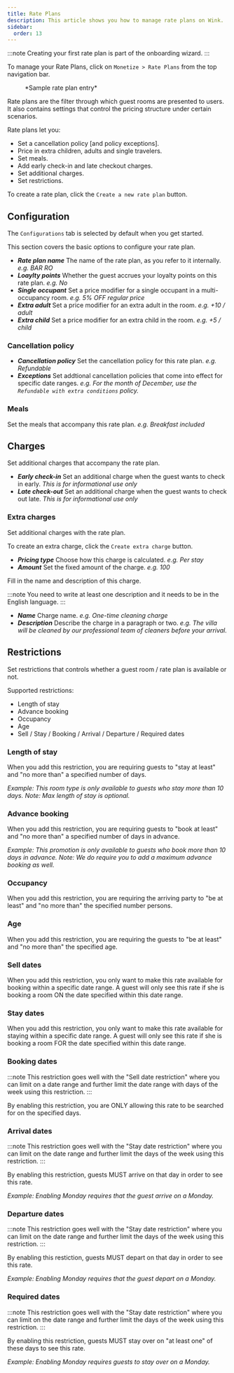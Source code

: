```yaml
---
title: Rate Plans
description: This article shows you how to manage rate plans on Wink.
sidebar:
  order: 13
---
```



:::note
Creating your first rate plan is part of the onboarding wizard.
:::

To manage your Rate Plans, click on `Monetize > Rate Plans` from the top navigation bar.

<figure>
<CloudinaryImage 
      width="350"
      height="559"
      resize="scale"
      quality="best"
      alt="Rate plans"
      src="academy/rate-plan" 
      errorImage="noimage_opaque_nyrtl0.png"
    />
    <figcaption>*Sample rate plan entry*</figcaption>
</figure>

Rate plans are the filter through which guest rooms are presented to users. 
It also contains settings that control the pricing structure under certain scenarios.

Rate plans let you:

- Set a cancellation policy [and policy exceptions].
- Price in extra children, adults and single travelers.
- Set meals.
- Add early check-in and late checkout charges.
- Set additional charges.
- Set restrictions.

To create a rate plan, click the `Create a new rate plan` button.

## Configuration

The `Configurations` tab is selected by default when you get started.

This section covers the basic options to configure your rate plan.

- ***Rate plan name*** The name of the rate plan, as you refer to it internally. *e.g. BAR RO*
- ***Loaylty points*** Whether the guest accrues your loyalty points on this rate plan. *e.g. No* 
- ***Single occupant*** Set a price modifier for a single occupant in a multi-occupancy room. *e.g. 5% OFF regular price*
- ***Extra adult*** Set a price modifier for an extra adult in the room. *e.g. +10 / adult*
- ***Extra child*** Set a price modifier for an extra child in the room. *e.g. +5 / child*

### Cancellation policy

- ***Cancellation policy*** Set the cancellation policy for this rate plan. *e.g. Refundable*
- ***Exceptions*** Set addtional cancellation policies that come into effect for specific date ranges. *e.g. For the month of December, use the `Refundable with extra conditions` policy.*

### Meals

Set the meals that accompany this rate plan. *e.g. Breakfast included*

## Charges

Set additional charges that accompany the rate plan.

- ***Early check-in*** Set an additional charge when the guest wants to check in early. *This is for informational use only*
- ***Late check-out*** Set an additional charge when the guest wants to check out late. *This is for informational use only*

### Extra charges 

Set additional charges with the rate plan.

To create an extra charge, click the `Create extra charge` button.

- ***Pricing type*** Choose how this charge is calculated. *e.g. Per stay*
- ***Amount*** Set the fixed amount of the charge. *e.g. 100*

Fill in the name and description of this charge.

:::note
You need to write at least one description and it needs to be in the English language.
:::

- ***Name*** Charge name. *e.g. One-time cleaning charge*
- ***Description*** Describe the charge in a paragraph or two. *e.g. The villa will be cleaned by our professional team of cleaners before your arrival.*

## Restrictions

Set restrictions that controls whether a guest room / rate plan is available or not.

Supported restrictions:

- Length of stay
- Advance booking
- Occupancy
- Age
- Sell / Stay / Booking / Arrival / Departure / Required dates

### Length of stay

When you add this restriction, you are requiring guests to "stay at least" and "no more than" a specified number of days.

*Example: This room type is only available to guests who stay more than 10 days. Note: Max length of stay is optional.*

### Advance booking

When you add this restriction, you are requiring guests to "book at least" and "no more than" a specified number of days in advance.

*Example: This promotion is only available to guests who book more than 10 days in advance. Note: We do require you to add a maximum advance booking as well.*

### Occupancy

When you add this restriction, you are requiring the arriving party to "be at least" and "no more than" the specified number persons.

### Age

When you add this restriction, you are requiring the guests to "be at least" and "no more than" the specified age.

### Sell dates

When you add this restriction, you only want to make this rate available for booking within a specific date range. A guest will only see this rate if she is booking a room ON the date specified within this date range.

### Stay dates

When you add this restriction, you only want to make this rate available for staying within a specific date range. A guest will only see this rate if she is booking a room FOR the date specified within this date range.

### Booking dates

:::note
This restriction goes well with the "Sell date restriction" where you can limit on a date range and further limit the date range with days of the week using this restriction.
:::

By enabling this restriction, you are ONLY allowing this rate to be searched for on the specified days.

### Arrival dates

:::note
This restriction goes well with the "Stay date restriction" where you can limit on the date range and further limit the days of the week using this restriction.
:::

By enabling this restriction, guests MUST arrive on that day in order to see this rate.

*Example: Enabling Monday requires that the guest arrive on a Monday.*

### Departure dates

:::note
This restriction goes well with the "Stay date restriction" where you can limit on the date range and further limit the days of the week using this restriction.
:::

By enabling this restiction, guests MUST depart on that day in order to see this rate.

*Example: Enabling Monday requires that the guest depart on a Monday.*

### Required dates

:::note
This restriction goes well with the "Stay date restriction" where you can limit on the date range and further limit the days of the week using this restriction.
:::

By enabling this restriction, guests MUST stay over on "at least one" of these days to see this rate.

*Example: Enabling Monday requires guests to stay over on a Monday.*
